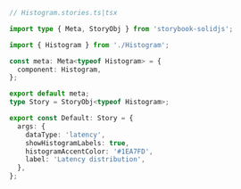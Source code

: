 ```ts
// Histogram.stories.ts|tsx

import type { Meta, StoryObj } from 'storybook-solidjs';

import { Histogram } from './Histogram';

const meta: Meta<typeof Histogram> = {
  component: Histogram,
};

export default meta;
type Story = StoryObj<typeof Histogram>;

export const Default: Story = {
  args: {
    dataType: 'latency',
    showHistogramLabels: true,
    histogramAccentColor: '#1EA7FD',
    label: 'Latency distribution',
  },
};
```

